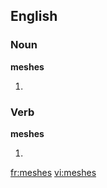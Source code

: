 ==English==

===Noun===
'''meshes'''

# {{plural of|[[mesh]]}}

===Verb===
'''meshes'''

# {{third person singular of|[[mesh]]}}

[[fr:meshes]]
[[vi:meshes]]